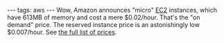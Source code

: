 ---
tags: aws
---
Wow, Amazon announces "micro" [[EC2]] instances, which have 613MB of memory and cost a mere $0.02/hour. That's the "on demand" price. The reserved instance price is an astonishingly low $0.007/hour. See [http://aws.amazon.com/ec2/#pricing the full list of prices].
